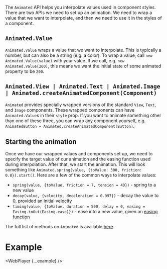 

The `Animated` API helps you interpolate values used in component styles. There are two APIs we need to set up an animation. We need to wrap a value that we want to interpolate, and then we need to use it in the styles of a component.

## **`Animated.Value`**

`Animated.Value` wraps a value that we want to interpolate. This is typically a number, but can also be a string (e.g. a color). To wrap a value, call `new Animated.Value(value)` with your value. If we call, e.g. `new Animated.Value(200)`, this means we want the initial state of some animated property to be `200`.

## **`Animated.View | Animated.Text | Animated.Image | Animated.createAnimatedComponent(Component)`**

`Animated` provides specially wrapped versions of the standard `View`, `Text`, and `Image` components. These wrapped components can have `Animated.Value`s in their `style` prop. If you want to animate something other than one of these three, you can wrap any component yourself, e.g. `AnimatedButton = Animated.createAnimatedComponent(Button)`.

## Starting the animation

Once we have our wrapped values and components set up, we need to specify the target value of our animation and the easing function used during interpolation. After that, we start the animation. This will look something like `Animated.spring(value, {toValue: 300, friction: 0.8}).start()`. Here are a few of the common ways to interpolate values:

- `spring(value, {toValue, friction = 7, tension = 40})` - spring to a new value
- `decay(value, {velocity, deceleration = 0.997})` - decay the value to 0, provided an initial velocity
- `timing(value, {toValue, duration = 500, delay = 0, easing = Easing.inOut(Easing.ease)})` - ease into a new value, given an [easing function](https://facebook.github.io/react-native/docs/easing.html)

The full list of methods on `Animated` is available [here](https://facebook.github.io/react-native/docs/animated.html#methods).

# Example

<WebPlayer {...example} />
